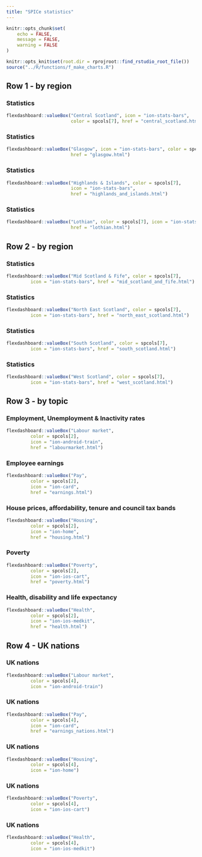```yaml
---
title: "SPICe statistics"
---
```


```r

knitr::opts_chunk$set(
	echo = FALSE,
	message = FALSE,
	warning = FALSE
)

knitr::opts_knit$set(root.dir = rprojroot::find_rstudio_root_file())
source("../R/functions/f_make_charts.R")

```

## Row 1 - by region

### Statistics

```r
flexdashboard::valueBox("Central Scotland", icon = "ion-stats-bars", 
                        color = spcols[7], href = "central_scotland.html")
```

### Statistics

```r
flexdashboard::valueBox("Glasgow", icon = "ion-stats-bars", color = spcols[7],
                        href = "glasgow.html")
```

### Statistics

```r
flexdashboard::valueBox("Highlands & Islands", color = spcols[7], 
                        icon = "ion-stats-bars",
                        href = "highlands_and_islands.html")
```

### Statistics

```r
flexdashboard::valueBox("Lothian", color = spcols[7], icon = "ion-stats-bars",
                        href = "lothian.html")
```

## Row 2 - by region

### Statistics

```r
flexdashboard::valueBox("Mid Scotland & Fife", color = spcols[7],
         icon = "ion-stats-bars", href = "mid_scotland_and_fife.html")
```

### Statistics

```r
flexdashboard::valueBox("North East Scotland", color = spcols[7],
         icon = "ion-stats-bars", href = "north_east_scotland.html")
```

### Statistics

```r
flexdashboard::valueBox("South Scotland", color = spcols[7],
         icon = "ion-stats-bars", href = "south_scotland.html")
```

### Statistics

```r
flexdashboard::valueBox("West Scotland", color = spcols[7],
         icon = "ion-stats-bars", href = "west_scotland.html")
```

## Row 3 - by topic

### Employment, Unemployment & Inactivity rates

```r
flexdashboard::valueBox("Labour market",
         color = spcols[2],
         icon = "ion-android-train",
         href = "labourmarket.html")
```

### Employee earnings

```r
flexdashboard::valueBox("Pay",
         color = spcols[2],
         icon = "ion-card",
         href = "earnings.html")
```


### House prices, affordability, tenure and council tax bands

```r
flexdashboard::valueBox("Housing",
         color = spcols[2],
         icon = "ion-home",
         href = "housing.html")
```

### Poverty

```r
flexdashboard::valueBox("Poverty",
         color = spcols[2],
         icon = "ion-ios-cart",
         href = "poverty.html")
```


### Health, disability and life expectancy

```r
flexdashboard::valueBox("Health",
         color = spcols[2],
         icon = "ion-ios-medkit",
         href = "health.html")
```

## Row 4 - UK nations

### UK nations

```r
flexdashboard::valueBox("Labour market",
         color = spcols[4],
         icon = "ion-android-train")
```

### UK nations

```r
flexdashboard::valueBox("Pay",
         color = spcols[4],
         icon = "ion-card",
         href = "earnings_nations.html")
```

### UK nations

```r
flexdashboard::valueBox("Housing",
         color = spcols[4],
         icon = "ion-home")
```

### UK nations

```r
flexdashboard::valueBox("Poverty",
         color = spcols[4],
         icon = "ion-ios-cart")
```

### UK nations

```r
flexdashboard::valueBox("Health",
         color = spcols[4],
         icon = "ion-ios-medkit")
```










